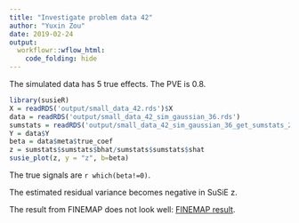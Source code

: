 ```yaml
---
title: "Investigate problem data 42"
author: "Yuxin Zou"
date: 2019-02-24
output: 
  workflowr::wflow_html:
    code_folding: hide
---
```


The simulated data has 5 true effects. The PVE is 0.8.
```r
library(susieR)
X = readRDS('output/small_data_42.rds')$X
data = readRDS('output/small_data_42_sim_gaussian_36.rds')
sumstats = readRDS('output/small_data_42_sim_gaussian_36_get_sumstats_2.rds')
Y = data$Y
beta = data$meta$true_coef
z = sumstats$sumstats$bhat/sumstats$sumstats$shat
susie_plot(z, y = "z", b=beta)
```

The true signals are `r which(beta!=0)`.

The estimated residual variance becomes negative in SuSiE z.

The result from FINEMAP does not look well: [FINEMAP result](small_data_42_sim_gaussian_36_get_sumstats_2_finemap_2_plot_finemap_2.plot_file.pdf).

